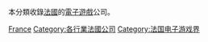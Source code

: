 本分類收錄[[法國|法國]]的[[電子遊戲|電子遊戲]]公司。

[[Category:各地電子遊戲公司|France]]
[[Category:各行業法國公司|Category:各行業法國公司]]
[[Category:法国电子游戏界|Category:法国电子游戏界]]